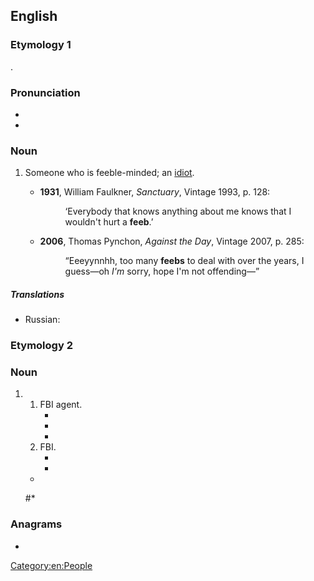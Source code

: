 ==English==

===Etymology 1===
{{clipping|en|feeble-minded}}.

===Pronunciation===
* {{IPA|en|/fiːb/}}
* {{audio|en|En-au-feeb.ogg|Audio (AU)}}

===Noun===
{{en-noun}}

# {{lb|en|US|slang}} Someone who is feeble-minded; an [[idiot]].
#* '''1931''', William Faulkner, ''Sanctuary'', Vintage 1993, p. 128:
#*: ‘Everybody that knows anything about me knows that I wouldn't hurt a '''feeb'''.’
#* '''2006''', Thomas Pynchon, ''Against the Day'', Vintage 2007, p. 285:
#*: “Eeeyynnhh, too many '''feebs''' to deal with over the years, I guess—oh ''I'm'' sorry, hope I'm not offending—”

=====Translations=====
{{trans-top|Someone who is feeble-minded; an idiot}}
* Russian: {{t+|ru|крети́н|m}}
{{trans-mid}}
{{trans-bottom}}

===Etymology 2===

===Noun===
{{en-noun|~}}

# {{alt form|en|Feeb}}
## FBI agent.
##* {{quote-book|en|year=1979| title=The Truth about Peter Harley |author=James Mills | page=19| passage=I ignored the bait until she said she couldn't understand why Harley had wanted to be a drug agent instead of "a '''feeb'''."}}
##* {{quote-book|en|year=1990| title=America's Heroes |author=Robert Coram | page=135| passage=When Lance was introduced, he held out his hand toward the '''feeb''' and said, “Hi, I'm current occupant:” The FBI agent was so nervous about the chopper flight he never noticed. }}
##* {{quote-book|en|year=2014| title=Oblivion Pact|author=Don Pendleton | page=| passage=“Surrender, '''feeb'''! Only I can save her!” Kegan boasted, firing short bursts from his weapon about randomly. }}
## FBI.
##* {{quote-book|en|year=1994 | title=Dead Ringer|author=William Gately, ‎Yvette Fernández | page=214| passage=This '''feeb''' supervisor here says he's shuttin' this case down at two o'clock, which means putting the dope on the street without the money, even if they can get it together.}}
##* {{quote-book|en|year=2008| title=To Saint Patrick |author=Eghosa Imasuen | page=189| passage=Your presence is requested in the '''feeb''' liaison office by my boss, Agent Jinadu.}}
#* {{quote-book|en|year=2010| title=Harold's World |author=Max Salt | page=41| passage=It's rare, but sometimes he encounters skepticism in the cops he works with—cops who had a '''feeb''' profiler forced on them by their superiors, and perceive this as a vote of no confidence in their own abilities. }}
##* {{quote-journal|en|date=February 28, 2012|work=AV Club|title=Justified: “The Man Behind The Curtain”|author=Noel Murray|volume=|number=|passage=This week, Stephen Tobolowsky and Max Perlich join the party: the former as a “'''feeb'''” agent warning Raylan away from the latter, who’s playing Detroit crime prince Sammy Tonin.}}

===Anagrams===
* {{anagrams|en|a=beef|beef}}

[[Category:en:People]]
